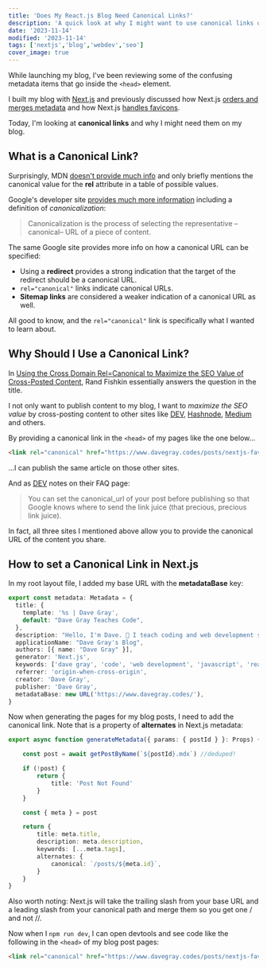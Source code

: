 ```yaml
---
title: 'Does My React.js Blog Need Canonical Links?'
description: 'A quick look at why I might want to use canonical links on my Next.js blog.'
date: '2023-11-14'
modified: '2023-11-14'
tags: ['nextjs','blog','webdev','seo']
cover_image: true
---
```


While launching my blog, I've been reviewing some of the confusing metadata items that go inside the `<head>` element. 

I built my blog with [Next.js](https://nextjs.org/) and previously discussed how Next.js [orders and merges metadata](https://www.davegray.codes/posts/nextjs-ordering-merging-metadata) and how Next.js [handles favicons](https://www.davegray.codes/posts/nextjs-favicon-svg-icon-apple-chrome).

Today, I'm looking at **canonical links** and why I might need them on my blog. 

## What is a Canonical Link? 

Surprisingly, MDN [doesn't provide much info](https://developer.mozilla.org/en-US/docs/Web/HTML/Attributes/rel) and only briefly mentions the canonical value for the **rel** attribute in a table of possible values. 

Google's developer site [provides much more information](https://developers.google.com/search/docs/crawling-indexing/canonicalization) including a definition of _canonicalization_: 

> Canonicalization is the process of selecting the representative –canonical– URL of a piece of content.

The same Google site provides more info on how a canonical URL can be specified: 

- Using a **redirect** provides a strong indication that the target of the redirect should be a canonical URL. 
- `rel="canonical"` links indicate canonical URLs. 
- **Sitemap links** are considered a weaker indication of a canonical URL as well. 

All good to know, and the `rel="canonical"` link is specifically what I wanted to learn about. 

## Why Should I Use a Canonical Link? 

In [Using the Cross Domain Rel=Canonical to Maximize the SEO Value of Cross-Posted Content](https://moz.com/blog/cross-domain-rel-canonical-seo-value-cross-posted-content), Rand Fishkin essentially answers the question in the title. 

I not only want to publish content to my blog, I want to _maximize the SEO value_ by cross-posting content to other sites like [DEV](https://dev.to/), [Hashnode](https://hashnode.com/), [Medium](https://medium.com/) and others. 

By providing a canonical link in the `<head>` of my pages like the one below... 

```html
<link rel="canonical" href="https://www.davegray.codes/posts/nextjs-favicon-svg-icon-apple-chrome">
```
...I can publish the same article on those other sites. 

And as [DEV](https://dev.to/faq) notes on their FAQ page: 

> You can set the canonical_url of your post before publishing so that Google knows where to send the link juice (that precious, precious link juice).

In fact, all three sites I mentioned above allow you to provide the canonical URL of the content you share. 

## How to set a Canonical Link in Next.js

In my root layout file, I added my base URL with the **metadataBase** key: 

```ts 
export const metadata: Metadata = {
  title: {
    template: '%s | Dave Gray',
    default: "Dave Gray Teaches Code",
  },
  description: "Hello, I'm Dave. 👋 I teach coding and web development skills.",
  applicationName: "Dave Gray's Blog",
  authors: [{ name: "Dave Gray" }],
  generator: 'Next.js',
  keywords: ['dave gray', 'code', 'web development', 'javascript', 'react', 'node.js', 'next.js', 'web dev', 'html', 'css', 'python'],
  referrer: 'origin-when-cross-origin',
  creator: 'Dave Gray',
  publisher: 'Dave Gray',
  metadataBase: new URL('https://www.davegray.codes/'),
}
```
Now when generating the pages for my blog posts, I need to add the canonical link. Note that is a property of **alternates** in Next.js metadata:
```ts 
export async function generateMetadata({ params: { postId } }: Props) {

    const post = await getPostByName(`${postId}.mdx`) //deduped!

    if (!post) {
        return {
            title: 'Post Not Found'
        }
    }

    const { meta } = post

    return {
        title: meta.title,
        description: meta.description,
        keywords: [...meta.tags],
        alternates: {
            canonical: `/posts/${meta.id}`,
        }
    }
}
```
Also worth noting: Next.js will take the trailing slash from your base URL and a leading slash from your canonical path and merge them so you get one / and not //.

Now when I `npm run dev`, I can open devtools and see code like the following in the `<head>` of my blog post pages: 
```html 
<link rel="canonical" href="https://www.davegray.codes/posts/nextjs-favicon-svg-icon-apple-chrome">
```

